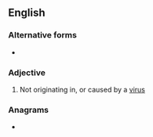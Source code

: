 ==English==

===Alternative forms===
* {{l|en|non-viral}}

===Adjective===
{{en-adj|-}}

# Not originating in, or caused by a [[virus]]

===Anagrams===
* {{l|en|nonrival}}